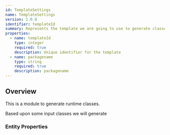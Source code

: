 ```yaml
---
id: TemplateSettings
name: TemplateSettings
version: 1.0.0
identifier: templateId
summary: Represents the template we are going to use to generate classes at compiletime.
properties:
  - name: templateId
    type: integer
    required: true
    description: Unique identifier for the template
  - name: packagename
    type: string
    required: true
    description: packagename
---
```


## Overview

This is a module to generate runtime classes.

Based upon some input classes we will generate

### Entity Properties
<EntityPropertiesTable />

